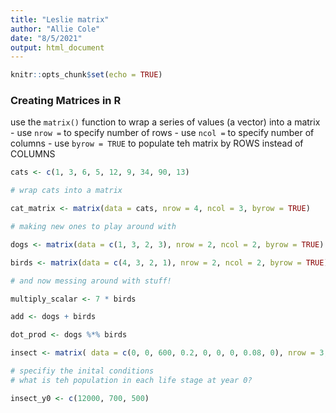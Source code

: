 ```yaml
---
title: "Leslie matrix"
author: "Allie Cole"
date: "8/5/2021"
output: html_document
---
```


```r
knitr::opts_chunk$set(echo = TRUE)
```

### Creating Matrices in R 

use the `matrix()` function to wrap a series of values (a vector) into a matrix 
- use `nrow =` to specify number of rows 
- use `ncol =` to specify number of columns
- use `byrow = TRUE` to populate teh matrix by ROWS instead of COLUMNS  

```r
cats <- c(1, 3, 6, 5, 12, 9, 34, 90, 13)

# wrap cats into a matrix 

cat_matrix <- matrix(data = cats, nrow = 4, ncol = 3, byrow = TRUE)
```

```r
# making new ones to play around with 

dogs <- matrix(data = c(1, 3, 2, 3), nrow = 2, ncol = 2, byrow = TRUE)

birds <- matrix(data = c(4, 3, 2, 1), nrow = 2, ncol = 2, byrow = TRUE)
```

```r
# and now messing around with stuff!

multiply_scalar <- 7 * birds

add <- dogs + birds

dot_prod <- dogs %*% birds
```


```r

insect <- matrix( data = c(0, 0, 600, 0.2, 0, 0, 0, 0.08, 0), nrow = 3, ncol = 3, byrow = TRUE)

# specifiy the inital conditions 
# what is teh population in each life stage at year 0?

insect_y0 <- c(12000, 700, 500)

```

